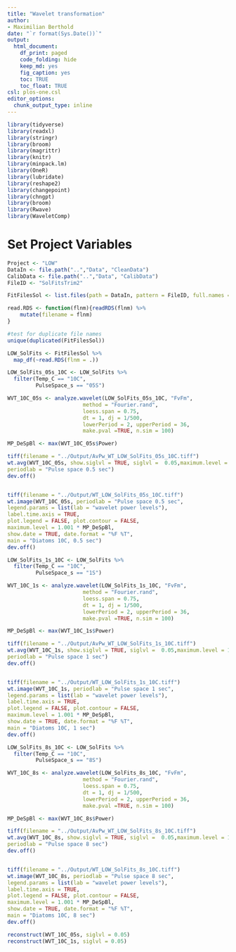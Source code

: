 ```yaml
---
title: "Wavelet transformation"
author:
- Maximilian Berthold
date: "`r format(Sys.Date())`"
output:
  html_document:
    df_print: paged
    code_folding: hide
    keep_md: yes
    fig_caption: yes
    toc: TRUE
    toc_float: TRUE   
csl: plos-one.csl
editor_options: 
  chunk_output_type: inline
---
```




```r

library(tidyverse)
library(readxl)
library(stringr)
library(broom)
library(magrittr)
library(knitr)
library(minpack.lm)
library(OneR)
library(lubridate)
library(reshape2)
library(changepoint)
library(chngpt)
library(broom)
library(Rwave)
library(WaveletComp)


```

# Set Project Variables
```r
Project <- "LOW"
DataIn <- file.path("..","Data", "CleanData")
CalibData <- file.path("..","Data", "CalibData")
FileID <- "SolFitsTrim2"

```


```r

FitFilesSol <- list.files(path = DataIn, pattern = FileID, full.names = TRUE)

read.RDS <- function(flnm){readRDS(flnm) %>%
    mutate(filename = flnm)
}

#test for duplicate file names
unique(duplicated(FitFilesSol))

LOW_SolFits <- FitFilesSol %>%
  map_df(~read.RDS(flnm = .))


```

```r

LOW_SolFits_05s_10C <- LOW_SolFits %>%
  filter(Temp_C == "10C",
         PulseSpace_s == "05S")

WVT_10C_05s <- analyze.wavelet(LOW_SolFits_05s_10C, "FvFm",
                        method = "Fourier.rand",
                        loess.span = 0.75, 
                        dt = 1, dj = 1/500,
                        lowerPeriod = 2, upperPeriod = 36,
                        make.pval =TRUE, n.sim = 100)

MP_DeSpBl <- max(WVT_10C_05s$Power)

tiff(filename = "../Output/AvPw_WT_LOW_SolFits_05s_10C.tiff")
wt.avg(WVT_10C_05s, show.siglvl = TRUE, siglvl =  0.05,maximum.level = 1, 
periodlab = "Pulse space 0.5 sec")
dev.off()


tiff(filename = "../Output/WT_LOW_SolFits_05s_10C.tiff")
wt.image(WVT_10C_05s, periodlab = "Pulse space 0.5 sec",
legend.params = list(lab = "wavelet power levels"),
label.time.axis = TRUE,
plot.legend = FALSE, plot.contour = FALSE,
maximum.level = 1.001 * MP_DeSpBl,
show.date = TRUE, date.format = "%F %T",
main = "Diatoms 10C, 0.5 sec")
dev.off()

```


```r

LOW_SolFits_1s_10C <- LOW_SolFits %>%
  filter(Temp_C == "10C",
         PulseSpace_s == "1S")

WVT_10C_1s <- analyze.wavelet(LOW_SolFits_1s_10C, "FvFm",
                        method = "Fourier.rand",
                        loess.span = 0.75, 
                        dt = 1, dj = 1/500,
                        lowerPeriod = 2, upperPeriod = 36,
                        make.pval =TRUE, n.sim = 100)

MP_DeSpBl <- max(WVT_10C_1s$Power)

tiff(filename = "../Output/AvPw_WT_LOW_SolFits_1s_10C.tiff")
wt.avg(WVT_10C_1s, show.siglvl = TRUE, siglvl =  0.05,maximum.level = 1, 
periodlab = "Pulse space 1 sec")
dev.off()


tiff(filename = "../Output/WT_LOW_SolFits_1s_10C.tiff")
wt.image(WVT_10C_1s, periodlab = "Pulse space 1 sec",
legend.params = list(lab = "wavelet power levels"),
label.time.axis = TRUE,
plot.legend = FALSE, plot.contour = FALSE,
maximum.level = 1.001 * MP_DeSpBl,
show.date = TRUE, date.format = "%F %T",
main = "Diatoms 10C, 1 sec")
dev.off()

```


```r

LOW_SolFits_8s_10C <- LOW_SolFits %>%
  filter(Temp_C == "10C",
         PulseSpace_s == "8S")

WVT_10C_8s <- analyze.wavelet(LOW_SolFits_8s_10C, "FvFm",
                        method = "Fourier.rand",
                        loess.span = 0.75, 
                        dt = 1, dj = 1/500,
                        lowerPeriod = 2, upperPeriod = 36,
                        make.pval =TRUE, n.sim = 100)

MP_DeSpBl <- max(WVT_10C_8s$Power)

tiff(filename = "../Output/AvPw_WT_LOW_SolFits_8s_10C.tiff")
wt.avg(WVT_10C_8s, show.siglvl = TRUE, siglvl =  0.05,maximum.level = 1, 
periodlab = "Pulse space 8 sec")
dev.off()


tiff(filename = "../Output/WT_LOW_SolFits_8s_10C.tiff")
wt.image(WVT_10C_8s, periodlab = "Pulse space 8 sec",
legend.params = list(lab = "wavelet power levels"),
label.time.axis = TRUE,
plot.legend = FALSE, plot.contour = FALSE,
maximum.level = 1.001 * MP_DeSpBl,
show.date = TRUE, date.format = "%F %T",
main = "Diatoms 10C, 8 sec")
dev.off()

```


```r

reconstruct(WVT_10C_05s, siglvl = 0.05)
reconstruct(WVT_10C_1s, siglvl = 0.05)

```


